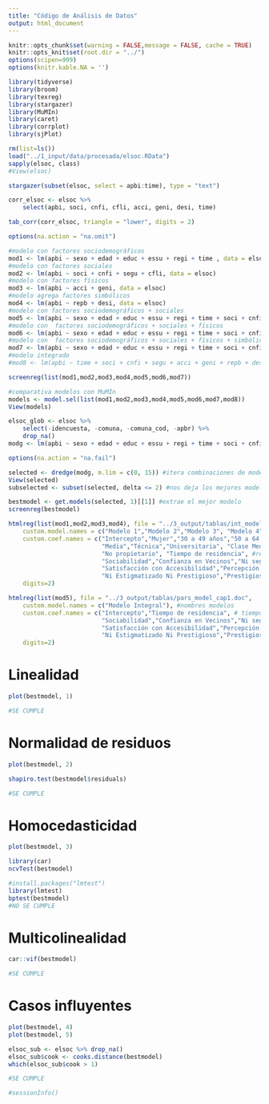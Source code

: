 ```yaml
---
title: "Código de Análisis de Datos"
output: html_document
---
```


```r
knitr::opts_chunk$set(warning = FALSE,message = FALSE, cache = TRUE)
knitr::opts_knit$set(root.dir = "../")
options(scipen=999)
options(knitr.kable.NA = '')
```

```r
library(tidyverse)
library(broom)
library(texreg)
library(stargazer)
library(MuMIn)
library(caret)
library(corrplot)
library(sjPlot)
```

```r
rm(list=ls())
load("../1_input/data/procesada/elsoc.RData")
sapply(elsoc, class)
#View(elsoc)
```

```r
stargazer(subset(elsoc, select = apbi:time), type = "text")
```

```r
corr_elsoc <- elsoc %>% 
    select(apbi, soci, cnfi, cfli, acci, geni, desi, time) 

tab_corr(corr_elsoc, triangle = "lower", digits = 2)
```

```r
options(na.action = "na.omit")

#modelo con factores sociodemográficos
mod1 <- lm(apbi ~ sexo + edad + educ + essu + regi + time , data = elsoc)
#modelo con factores sociales
mod2 <- lm(apbi ~ soci + cnfi + segu + cfli, data = elsoc)
#modelo con factores físicos
mod3 <- lm(apbi ~ acci + geni, data = elsoc)
#modelo agrega factores simbólicos
mod4 <- lm(apbi ~ repb + desi, data = elsoc)
#modelo con factores sociodemográficos + sociales
mod5 <- lm(apbi ~ sexo + edad + educ + essu + regi + time + soci + cnfi + segu + cfli, data = elsoc)
#modelo con  factores sociodemográficos + sociales + físicos
mod6 <- lm(apbi ~ sexo + edad + educ + essu + regi + time + soci + cnfi + segu + cfli + acci + geni, data = elsoc)
#modelo con  factores sociodemográficos + sociales + físicos + simbólicos
mod7 <- lm(apbi ~ sexo + edad + educ + essu + regi + time + soci + cnfi + segu + cfli + acci + geni + repb + desi, data = elsoc)
#modelo integrado
#mod8 <- lm(apbi ~ time + soci + cnfi + segu + acci + geni + repb + desi, data = elsoc)

screenreg(list(mod1,mod2,mod3,mod4,mod5,mod6,mod7))
```

```r
#comparativa modelos con MuMIn
models <- model.sel(list(mod1,mod2,mod3,mod4,mod5,mod6,mod7,mod8))
View(models)
```

```r
elsoc_glob <- elsoc %>% 
    select(-idencuesta, -comuna, -comuna_cod, -apbr) %>% 
    drop_na()
modg <- lm(apbi ~ sexo + edad + educ + essu + regi + time + soci + cnfi + segu + cfli + acci + geni + repb + desi, data = elsoc_glob) #modelo general sin NA

options(na.action = "na.fail")

selected <- dredge(modg, m.lim = c(0, 15)) #itera combinaciones de modelos y rankea x AICc
View(selected)
subselected <- subset(selected, delta <= 2) #nos deja los mejores modelos (en este caso son 5)

bestmodel <- get.models(selected, 1)[[1]] #extrae el mejor modelo
screenreg(bestmodel)
```
```r
htmlreg(list(mod1,mod2,mod3,mod4), file = "../3_output/tablas/int_model_cap1.doc",
    custom.model.names = c("Modelo 1","Modelo 2","Modelo 3", "Modelo 4"), #nombres modelos
    custom.coef.names = c("Intercepto","Mujer","30 a 49 años","50 a 64 años",">65 años", #sexo y edad
                          "Media","Técnica","Universitaria", "Clase Media","Clase Alta", #clase social
                          "No propietario", "Tiempo de residencia", #régimen viv y tiempo residencia
                          "Sociabilidad","Confianza en Vecinos","Ni seguro ni inseguro","Experiencia de seguridad","conflictividad vecinal", #dim social
                          "Satisfacción con Accesibilidad","Percepción de encarecimiento", #dim física
                          "Ni Estigmatizado Ni Prestigioso","Prestigioso","Deseabilidad Estilos de Vida"), #dim simbólica
    digits=2)
```

```r
htmlreg(list(mod5), file = "../3_output/tablas/pars_model_cap1.doc",
    custom.model.names = c("Modelo Integral"), #nombres modelos
    custom.coef.names = c("Intercepto","Tiempo de residencia", # tiempo residencia
                          "Sociabilidad","Confianza en Vecinos","Ni seguro ni inseguro","Experiencia de seguridad", #dim social
                          "Satisfacción con Accesibilidad","Percepción de encarecimiento", #dim física
                          "Ni Estigmatizado Ni Prestigioso","Prestigioso","Deseabilidad Estilos de Vida"), #dim simbólica
    digits=2)
```

# Linealidad
```r
plot(bestmodel, 1)

#SE CUMPLE
```

# Normalidad de residuos

```r
plot(bestmodel, 2)

shapiro.test(bestmodel$residuals)

#SE CUMPLE
```
# Homocedasticidad

```r
plot(bestmodel, 3)

library(car)
ncvTest(bestmodel)

#install.packages("lmtest")
library(lmtest)
bptest(bestmodel)
#NO SE CUMPLE
```
# Multicolinealidad
```r
car::vif(bestmodel)

#SE CUMPLE
```
# Casos influyentes

```r
plot(bestmodel, 4)
plot(bestmodel, 5)

elsoc_sub <- elsoc %>% drop_na()
elsoc_sub$cook <- cooks.distance(bestmodel)
which(elsoc_sub$cook > 1)

#SE CUMPLE
```

```r
#sessionInfo()
```

